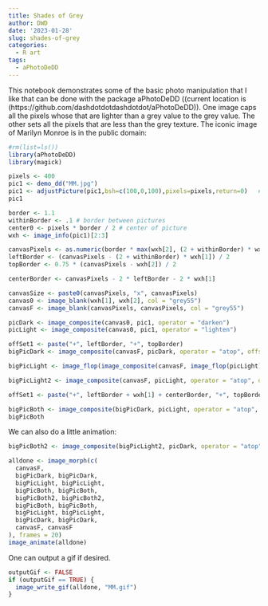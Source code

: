 ```yaml
---
title: Shades of Grey
author: DWD
date: '2023-01-28'
slug: shades-of-grey
categories:
  - R art
tags:
  - aPhotoDeDD
---
```


This notebook demonstrates some of the basic photo manipulation that I like that can be done with the package aPhotoDeDD ((current location is (https://github.com/dashdotdotdashdotdot/aPhotoDeDD)).  One image caps all the pixels whose that are lighter than a grey value to the grey value.  The other sets all the pixels that are less than the grey texture.  The iconic image of Marilyn Monroe is in the public domain:


```r
#rm(list=ls())
library(aPhotoDeDD)
library(magick)

pixels <- 400  
pic1 <- demo_dd("MM.jpg")
pic1 <- adjustPicture(pic1,bsh=c(100,0,100),pixels=pixels,return=0)   #returns an image with a maximum dimension as Pixels
pic1
```

```r
border <- 1.1
withinBorder <- .1 # border between pictures
center0 <- pixels * border / 2 # center of picture
wxh <- image_info(pic1)[2:3]

canvasPixels <- as.numeric(border * max(wxh[2], (2 + withinBorder) * wxh[1]))
leftBorder <- (canvasPixels - (2 + withinBorder) * wxh[1]) / 2
topBorder <- 0.75 * (canvasPixels - wxh[2]) / 2

centerBorder <- canvasPixels - 2 * leftBorder - 2 * wxh[1]

canvasSize <- paste0(canvasPixels, "x", canvasPixels)
canvas0 <- image_blank(wxh[1], wxh[2], col = "grey55")
canvasF <- image_blank(canvasPixels, canvasPixels, col = "grey55")

picDark <- image_composite(canvas0, pic1, operator = "darken")
picLight <- image_composite(canvas0, pic1, operator = "lighten")

offSet1 <- paste("+", leftBorder, "+", topBorder)
bigPicDark <- image_composite(canvasF, picDark, operator = "atop", offset = offSet1)

bigPicLight <- image_flop(image_composite(canvasF, image_flop(picLight), operator = "atop", offset = offSet1))

bigPicLight2 <- image_composite(canvasF, picLight, operator = "atop", offset = offSet1)

offSet1 <- paste("+", leftBorder + wxh[1] + centerBorder, "+", topBorder)

bigPicBoth <- image_composite(bigPicDark, picLight, operator = "atop", offset = offSet1)
bigPicBoth
```

We can also do a little animation:

```r
bigPicBoth2 <- image_composite(bigPicLight2, picDark, operator = "atop", offset = offSet1)

alldone <- image_morph(c(
  canvasF,
  bigPicDark, bigPicDark,
  bigPicLight, bigPicLight,
  bigPicBoth, bigPicBoth,
  bigPicBoth2, bigPicBoth2,
  bigPicBoth, bigPicBoth,
  bigPicLight, bigPicLight,
  bigPicDark, bigPicDark,
  canvasF, canvasF
), frames = 20)
image_animate(alldone)
```

One can output a gif if desired.
```r
outputGif <- FALSE
if (outputGif == TRUE) {
  image_write_gif(alldone, "MM.gif")
}
```
